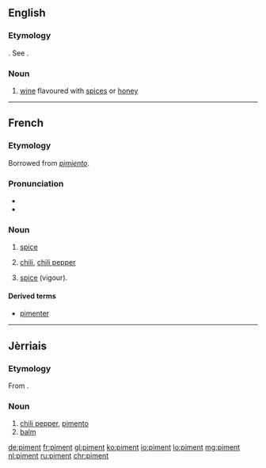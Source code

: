 ==English==

===Etymology===
{{etyl|fr|en}}. See {{term|pimento|lang=en}}.

===Noun===
{{en-noun}}

# {{context|obsolete|lang=en}} [[wine]] flavoured with [[spice]]s or [[honey]]

{{Webster 1913}}

----

==French==

===Etymology===
Borrowed from {{etyl|es|fr}} ''[[pimiento]]''.

===Pronunciation===
* {{IPA|/pi.mɑ̃/|lang=fr}}
* {{audio|Fr-piment.ogg|Audio}}

===Noun===
{{fr-noun|m}}

# {{context|cooking|lang=fr}} [[spice]]
# [[chili]], [[chili pepper]]
# {{context|figuratively|lang=fr}} [[spice]] (vigour).

====Derived terms====
* [[pimenter]]

----

==Jèrriais==

===Etymology===
From {{etyl|fr|roa-jer}} {{term|piment|lang=fr}}.

===Noun===
{{roa-jer-noun|m}}

# [[chili pepper]], [[pimento]]
# [[balm]]

[[de:piment]]
[[fr:piment]]
[[gl:piment]]
[[ko:piment]]
[[io:piment]]
[[lo:piment]]
[[mg:piment]]
[[nl:piment]]
[[ru:piment]]
[[chr:piment]]